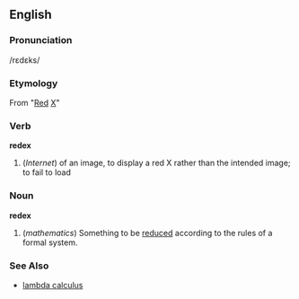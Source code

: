==English==
===Pronunciation===
/rɛdɛks/
===Etymology===
From "[[Red]] [[X]]"
===Verb===
'''redex'''

#(''Internet'') of an image, to display a red X rather than the intended image; to fail to load

===Noun===
'''redex''' <!-- Note: Different etym and pron. -->

#(''mathematics'') Something to be [[reduce]]d according to the rules of a formal system.

===See Also===
* [[lambda calculus]]